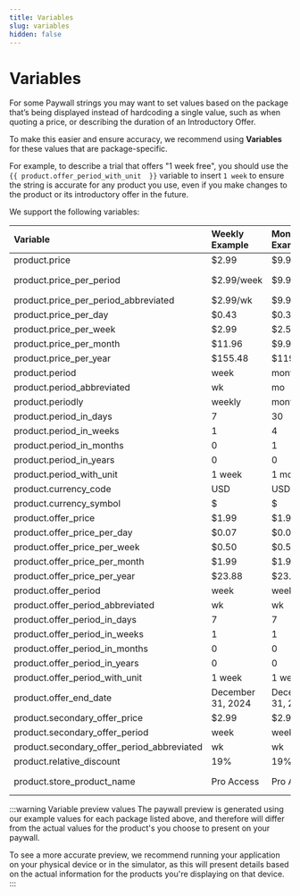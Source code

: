 ```yaml
---
title: Variables
slug: variables
hidden: false
---
```


# Variables

For some Paywall strings you may want to set values based on the package that’s being displayed instead of hardcoding a single value, such as when quoting a price, or describing the duration of an Introductory Offer.

To make this easier and ensure accuracy, we recommend using **Variables** for these values that are package-specific.

For example, to describe a trial that offers "1 week free", you should use the `{{ product.offer_period_with_unit  }}` variable to insert `1 week` to ensure the string is accurate for any product you use, even if you make changes to the product or its introductory offer in the future.

We support the following variables:

| Variable                                   | Weekly Example    | Monthly Example   | 2 Month Example   | 3 Month Example   | 6 Month Example   | Annual Example    | Lifetime Example |
| :----------------------------------------- | :---------------- | :---------------- | :---------------- | :---------------- | :---------------- | :---------------- | :--------------- |
| product.price                              | $2.99             | $9.99             | $17.99            | $24.99            | $39.99            | $69.99            | $119.99          |
| product.price_per_period                   | $2.99/week        | $9.99/month       | $17.99/2 months   | $24.99/3 months   | $39.99/6 months   | $69.99/year       | $119.99          |
| product.price_per_period_abbreviated       | $2.99/wk          | $9.99/mo          | $17.99/2mo        | $24.99/3mo        | $39.99/6mo        | $69.99/yr         | $119.99          |
| product.price_per_day                      | $0.43             | $0.33             | $0.30             | $0.28             | $0.22             | $0.19             | $119.99          |
| product.price_per_week                     | $2.99             | $2.50             | $2.25             | $1.92             | $1.54             | $1.35             | $119.99          |
| product.price_per_month                    | $11.96            | $9.99             | $9.00             | $8.33             | $6.67             | $5.83             | $119.99          |
| product.price_per_year                     | $155.48           | $119.88           | $107.94           | $99.96            | $79.98            | $69.99            | $119.99          |
| product.period                             | week              | month             | 2 months          | 3 months          | 6 months          | annual            | lifetime         |
| product.period_abbreviated                 | wk                | mo                | 2mo               | 3mo               | 6mo               | yr                | lifetime         |
| product.periodly                           | weekly            | monthly           | 2 months          | 3 months          | 6 months          | annually          | lifetime         |
| product.period_in_days                     | 7                 | 30                | 60                | 90                | 180               | 365               | nan              |
| product.period_in_weeks                    | 1                 | 4                 | 8                 | 13                | 13                | 52                | nan              |
| product.period_in_months                   | 0                 | 1                 | 2                 | 3                 | 6                 | 12                | nan              |
| product.period_in_years                    | 0                 | 0                 | 0                 | 0                 | 0                 | 1                 | nan              |
| product.period_with_unit                   | 1 week            | 1 month           | 2 months          | 3 months          | 6 months          | 1 year            | lifetime         |
| product.currency_code                      | USD               | USD               | USD               | USD               | USD               | USD               | USD              |
| product.currency_symbol                    | $                 | $                 | $                 | $                 | $                 | $                 | $                |
| product.offer_price                        | $1.99             | $1.99             | $1.99             | $1.99             | $1.99             | $1.99             | nan              |
| product.offer_price_per_day                | $0.07             | $0.07             | $0.07             | $0.07             | $0.07             | $0.07             | nan              |
| product.offer_price_per_week               | $0.50             | $0.50             | $0.50             | $0.50             | $0.50             | $0.50             | nan              |
| product.offer_price_per_month              | $1.99             | $1.99             | $1.99             | $1.99             | $1.99             | $1.99             | nan              |
| product.offer_price_per_year               | $23.88            | $23.88            | $23.88            | $23.88            | $23.88            | $23.88            | nan              |
| product.offer_period                       | week              | week              | week              | week              | week              | week              | nan              |
| product.offer_period_abbreviated           | wk                | wk                | wk                | wk                | wk                | wk                | nan              |
| product.offer_period_in_days               | 7                 | 7                 | 7                 | 7                 | 7                 | 7                 | nan              |
| product.offer_period_in_weeks              | 1                 | 1                 | 1                 | 1                 | 1                 | 1                 | nan              |
| product.offer_period_in_months             | 0                 | 0                 | 0                 | 0                 | 0                 | 0                 | nan              |
| product.offer_period_in_years              | 0                 | 0                 | 0                 | 0                 | 0                 | 0                 | nan              |
| product.offer_period_with_unit             | 1 week            | 1 week            | 1 week            | 1 week            | 1 week            | 1 week            | nan              |
| product.offer_end_date                     | December 31, 2024 | December 31, 2024 | December 31, 2024 | December 31, 2024 | December 31, 2024 | December 31, 2024 | nan              |
| product.secondary_offer_price              | $2.99             | $2.99             | $2.99             | $2.99             | $2.99             | $2.99             | nan              |
| product.secondary_offer_period             | week              | week              | week              | week              | week              | week              | nan              |
| product.secondary_offer_period_abbreviated | wk                | wk                | wk                | wk                | wk                | wk                | nan              |
| product.relative_discount                  | 19%               | 19%               | 19%               | 19%               | 19%               | 19%               | 19%              |
| product.store_product_name                 | Pro Access        | Pro Access        | Pro Access        | Pro Access        | Pro Access        | Pro Access        | Pro Access       |

:::warning Variable preview values
The paywall preview is generated using our example values for each package listed above, and therefore will differ from the actual values for the product's you choose to present on your paywall.

To see a more accurate preview, we recommend running your application on your physical device or in the simulator, as this will present details based on the actual information for the products you're displaying on that device.
:::

